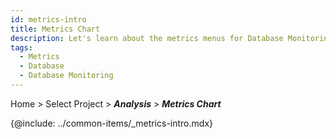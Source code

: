 ```yaml
---
id: metrics-intro
title: Metrics Chart
description: Let's learn about the metrics menus for Database Monitoring analysis.
tags:
  - Metrics
  - Database
  - Database Monitoring
---
```


Home > Select Project > **_Analysis_** > **_Metrics Chart_**

{@include: ../common-items/_metrics-intro.mdx}  
